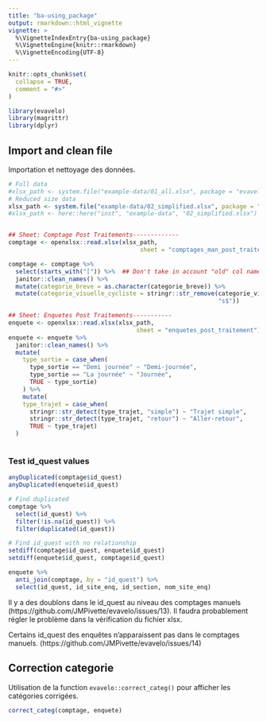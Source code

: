 ```yaml
---
title: "ba-using_package"
output: rmarkdown::html_vignette
vignette: >
  %\VignetteIndexEntry{ba-using_package}
  %\VignetteEngine{knitr::rmarkdown}
  %\VignetteEncoding{UTF-8}
---
```


```r
knitr::opts_chunk$set(
  collapse = TRUE,
  comment = "#>"
)
```

```r
library(evavelo)
library(magrittr)
library(dplyr)
```

## Import and clean file
Importation et nettoyage des données.

```r
# Full data
#xlsx_path <- system.file("example-data/01_all.xlsx", package = "evavelo")
# Reduced size data
xlsx_path <- system.file("example-data/02_simplified.xlsx", package = "evavelo")
#xlsx_path <- here::here("inst", "example-data", "02_simplified.xlsx")


## Sheet: Comptage Post Traitements-------------
comptage <- openxlsx::read.xlsx(xlsx_path,
                                     sheet = "comptages_man_post_traitements")

comptage <- comptage %>% 
  select(starts_with("[")) %>%  ## Don't take in account "old" col names that could create duplicated entries
  janitor::clean_names() %>% 
  mutate(categorie_breve = as.character(categorie_breve)) %>% 
  mutate(categorie_visuelle_cycliste = stringr::str_remove(categorie_visuelle_cycliste,
                                                           "s$"))

## Sheet: Enquetes Post Traitements-----------
enquete <- openxlsx::read.xlsx(xlsx_path,
                                    sheet = "enquetes_post_traitement")
enquete <- enquete %>% 
  janitor::clean_names() %>% 
  mutate(
    type_sortie = case_when(
      type_sortie == "Demi journée" ~ "Demi-journée",
      type_sortie == "La journée" ~ "Journée",
      TRUE ~ type_sortie)
    ) %>% 
    mutate(
    type_trajet = case_when(
      stringr::str_detect(type_trajet, "simple") ~ "Trajet simple",
      stringr::str_detect(type_trajet, "retour") ~ "Aller-retour",
      TRUE ~ type_trajet)
  )



```

### Test id_quest values

```r
anyDuplicated(comptage$id_quest)
anyDuplicated(enquete$id_quest)

# Find duplicated
comptage %>% 
  select(id_quest) %>% 
  filter(!is.na(id_quest)) %>% 
  filter(duplicated(id_quest))

# Find id_quest with no relationship
setdiff(comptage$id_quest, enquete$id_quest)
setdiff(enquete$id_quest, comptage$id_quest)

enquete %>% 
  anti_join(comptage, by = "id_quest") %>% 
  select(id_quest, id_site_enq, id_section, nom_site_enq)

```
Il y a des doublons dans le id_quest au niveau des comptages manuels (https://github.com/JMPivette/evavelo/issues/13). 
Il faudra probablement régler le problème dans la vérification du fichier xlsx.

Certains id_quest des enquêtes n'apparaissent pas dans le comptages manuels. (https://github.com/JMPivette/evavelo/issues/14) 


## Correction categorie

Utilisation de la function `evavelo::correct_categ()` pour afficher les catégories corrigées.

```r
correct_categ(comptage, enquete)


```



